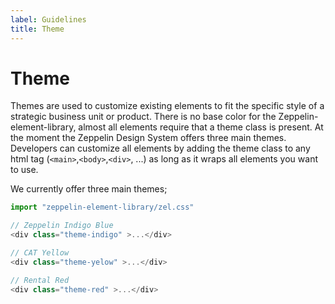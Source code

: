 ```yaml
---
label: Guidelines
title: Theme
---
```


# Theme

Themes are used to customize existing elements to fit the specific style of a strategic business unit or product. There is no base color for the Zeppelin-element-library, almost all elements require that a theme class is present. At the moment the Zeppelin Design System offers three main themes. Developers can customize all elements by adding the theme class to any html tag (`<main>`,`<body>`,`<div>`, ...) as long as it wraps all elements you want to use.

We currently offer three main themes;

```js
import "zeppelin-element-library/zel.css"

// Zeppelin Indigo Blue
<div class="theme-indigo" >...</div>

// CAT Yellow
<div class="theme-yelow" >...</div>

// Rental Red
<div class="theme-red" >...</div>
```
